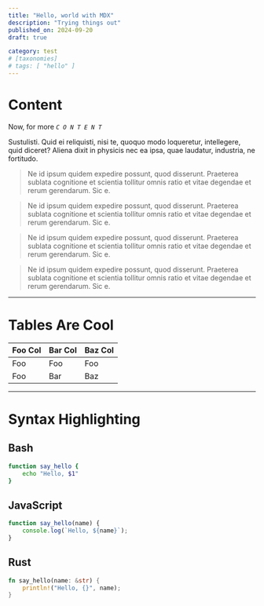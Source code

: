 ```yaml
---
title: "Hello, world with MDX"
description: "Trying things out"
published_on: 2024-09-20
draft: true

category: test
# [taxonomies]
# tags: [ "hello" ]
---
```


# Content

Now, for more _`C O N T E N T`_

Sustulisti. Quid ei reliquisti, nisi te, quoquo modo loqueretur, intellegere, quid diceret? Aliena dixit in physicis nec ea ipsa, quae laudatur, industria, ne fortitudo.

<Blockquote author="Marcus Tullius Cicero" source="De Finibus Bonorum et Malorum" sourceUrl="http://example.com">
  Ne id ipsum quidem expedire possunt, quod disserunt. Praeterea sublata cognitione et scientia tollitur omnis ratio et vitae degendae et rerum gerendarum. Sic e.
</Blockquote>

<Blockquote centered source="De Finibus Bonorum et Malorum" sourceUrl="http://example.com">
  Ne id ipsum quidem expedire possunt, quod disserunt. Praeterea sublata cognitione et scientia tollitur omnis ratio et vitae degendae et rerum gerendarum. Sic e.
</Blockquote>

<Blockquote right source="De Finibus Bonorum et Malorum">
  Ne id ipsum quidem expedire possunt, quod disserunt. Praeterea sublata cognitione et scientia tollitur omnis ratio et vitae degendae et rerum gerendarum. Sic e.
</Blockquote>

<Blockquote>
  Ne id ipsum quidem expedire possunt, quod disserunt. Praeterea sublata cognitione et scientia tollitur omnis ratio et vitae degendae et rerum gerendarum. Sic e.
</Blockquote>


---

# Tables Are Cool

|Foo Col|Bar Col|Baz Col|
|-|-|-|
|Foo|Foo|Foo|
|Foo|Bar|Baz|

---
# Syntax Highlighting

## Bash
```sh
function say_hello {
    echo "Hello, $1"
}
```

## JavaScript
```js
function say_hello(name) {
    console.log(`Hello, ${name}`);
}
```

## Rust
```rust
fn say_hello(name: &str) {
    println!("Hello, {}", name);
}
```
